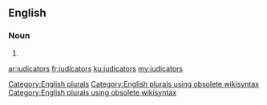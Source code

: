 ==English==

===Noun===
{{head|en}}

# {{plural of|judicator}}

[[Category:English plurals]][[Category:English plurals using obsolete wikisyntax]][[Category:English plurals using obsolete wikisyntax]]

[[ar:judicators]]
[[fr:judicators]]
[[ku:judicators]]
[[my:judicators]]